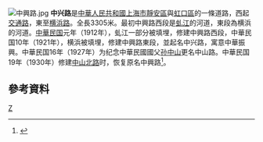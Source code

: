 [[File:中興路.jpg|thumb]]
'''中兴路'''是[[中華人民共和國|中華人民共和國]][[上海市|上海市]][[靜安區|靜安區]]與[[虹口區|虹口區]]的一條道路，西起[[交通路|交通路]]，東至[[横浜路|横浜路]]。全長3305米。最初中興路西段是[[虬江|虬江]]的河道，東段為横浜的河道。[[中華民国|中華民国]]元年（1912年），虬江一部分被填埋，修建中興路西段，中華民国10年（1921年），横浜被填埋，修建中興路東段，並起名中兴路，寓意中華振興。中華民国16年（1927年）为纪念中華民國國父[[孙中山|孙中山]]更名中山路。中華民国19年（1930年）修建[[中山北路_(上海)|中山北路]]时，恢复原名中興路<ref>{{cite news |title=第一节　纪念型 |url=http://www.shtong.gov.cn/Newsite/node2/node2245/node70862/node70870/node70921/node70927/userobject1ai73727.html |publisher=上海市地方志辦公室 |accessdate=2020-08-04 |archive-date=2016-03-08 |archive-url=https://web.archive.org/web/20160308190031/http://www.shtong.gov.cn/newsite/node2/node2245/node70862/node70870/node70921/node70927/userobject1ai73727.html |dead-url=no }}</ref>。

== 參考資料 ==
{{Reflist|2}}

[[Category:上海道路|Z]]